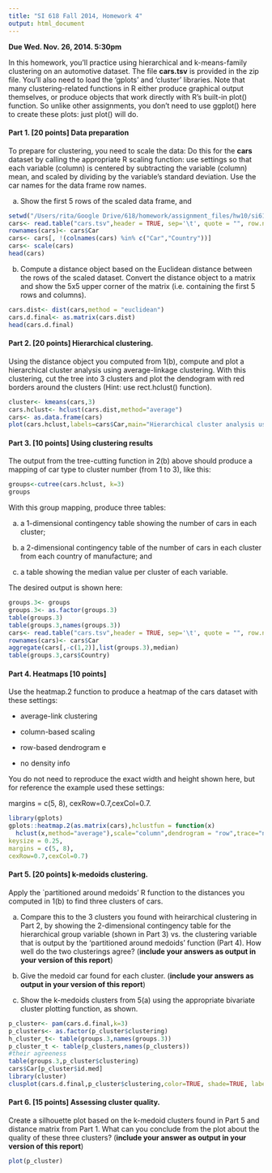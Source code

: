 ```yaml
---
title: "SI 618 Fall 2014, Homework 4"
output: html_document
---
```


**Due Wed. Nov. 26, 2014. 5:30pm**

In this homework, you'll practice using hierarchical and k-means-family clustering on an automotive dataset.  The file **cars.tsv** is provided in the zip file.  You'll also need to load the 'gplots' and 'cluster' libraries. Note that many clustering-related functions in R either produce graphical output themselves, or produce objects that work directly with R's built-in plot() function. So unlike other assignments, you don't need to use ggplot() here to create these plots: just plot() will do.

#### Part 1. [20 points] Data preparation

To prepare for clustering, you need to scale the data: Do this for the **cars** dataset by calling the appropriate R scaling function: use settings so that each variable (column) is centered by subtracting the variable (column) mean, and scaled by dividing by the variable's standard deviation. Use the car names for the data frame row names.

(a) Show the first 5 rows of the scaled data frame, and 

```r
setwd("/Users/rita/Google Drive/618/homework/assignment_files/hw10/si618-w17-hw10")
cars<- read.table("cars.tsv",header = TRUE, sep='\t', quote = "", row.names = NULL,  comment.char = "",fill = TRUE,fileEncoding = "UTF-8-BOM")
rownames(cars)<- cars$Car
cars<- cars[, !(colnames(cars) %in% c("Car","Country"))]
cars<- scale(cars)
head(cars)
```


(b) Compute a distance object based on the Euclidean distance between the rows of the scaled dataset. Convert the distance object to a matrix and show the 5x5 upper corner of the matrix (i.e. containing the first 5 rows and columns).

```r
cars.dist<- dist(cars,method = "euclidean")
cars.d.final<- as.matrix(cars.dist)
head(cars.d.final)
```

#### Part 2. [20 points] Hierarchical clustering. 
Using the distance object you computed from 1(b), compute and plot a hierarchical cluster analysis using average-linkage clustering. With this clustering, cut the tree into 3 clusters and plot the dendogram with red borders around the clusters (Hint: use rect.hclust() function).

```r
cluster<- kmeans(cars,3)
cars.hclust<- hclust(cars.dist,method="average")
cars<- as.data.frame(cars)
plot(cars.hclust,labels=cars$Car,main="Hierarchical cluster analysis using average linkage")
```

#### Part 3. [10 points] Using clustering results

The output from the tree-cutting function in 2(b) above should produce a mapping of car type to cluster number (from 1 to 3), like this:
```r
groups<-cutree(cars.hclust, k=3)
groups

```


With this group mapping, produce three tables:

a) a 1-dimensional contingency table showing the number of cars in each cluster;

b) a 2-dimensional contingency table of the number of cars in each cluster from each country of manufacture; and

c) a table showing the median value per cluster of each variable.

The desired output is shown here:

```r
groups.3<- groups
groups.3<- as.factor(groups.3)
table(groups.3)
table(groups.3,names(groups.3))
cars<- read.table("cars.tsv",header = TRUE, sep='\t', quote = "", row.names = NULL,  comment.char = "",fill = TRUE,fileEncoding = "UTF-8-BOM")
rownames(cars)<- cars$Car
aggregate(cars[,-c(1,2)],list(groups.3),median)
table(groups.3,cars$Country)
```

#### Part 4. Heatmaps [10 points]

Use the heatmap.2 function to produce a heatmap of the cars dataset with these settings:

- average-link clustering

- column-based scaling

- row-based dendrogram
e
- no density info

You do not need to reproduce the exact width and height shown here, but for reference the example used these settings:

margins = c(5, 8), cexRow=0.7,cexCol=0.7.

```r
library(gplots)
gplots::heatmap.2(as.matrix(cars),hclustfun = function(x) 
  hclust(x,method="average"),scale="column",dendrogram = "row",trace="none",density.info="none",col=redblue(256),lhei=c(2,5.0), lwid=c(1.5,2.5),
keysize = 0.25,
margins = c(5, 8),
cexRow=0.7,cexCol=0.7)
```

#### Part 5. [20 points] k-medoids clustering.

Apply the `partitioned around medoids' R function to the distances you computed in 1(b) to find three clusters of cars.  

(a) Compare this to the 3 clusters you found with heirarchical clustering in Part 2, by showing the 2-dimensional contingency table for the hierarchical group variable (shown in Part 3) vs. the clustering variable that is output by the 'partitioned around medoids' function (Part 4).  How well do the two clusterings agree?  (**include your answers as output in your version of this report**)

(b) Give the medoid car found for each cluster. (**include your answers as output in your version of this report**)

(c) Show the k-medoids clusters from 5(a) using the appropriate bivariate cluster plotting function, as shown.

```r
p_cluster<- pam(cars.d.final,k=3)
p_clusters<- as.factor(p_cluster$clustering)
h_cluster_t<- table(groups.3,names(groups.3))
p_cluster_t <- table(p_clusters,names(p_clusters))
#their agreeness
table(groups.3,p_cluster$clustering)
cars$Car[p_cluster$id.med]
library(cluster)
clusplot(cars.d.final,p_cluster$clustering,color=TRUE, shade=TRUE, labels=2, lines=0)
```

#### Part 6. [15 points] Assessing cluster quality.

Create a silhouette plot based on the k-medoid clusters found in Part 5 and distance matrix from Part 1. 
What can you conclude from the plot about the quality of these three clusters? (**include your answer as output in your version of this report**)
```r
plot(p_cluster)
```

